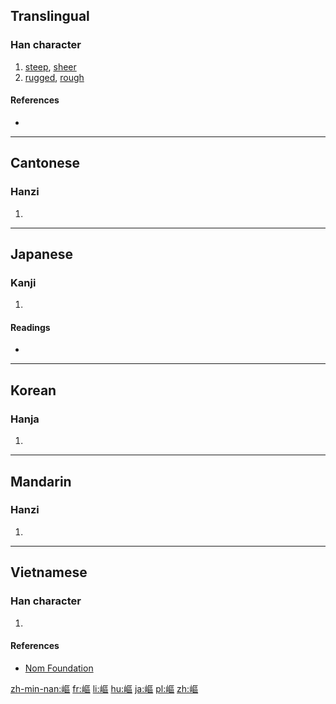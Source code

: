 {{also|岖}}
==Translingual==

===Han character===
{{Han char|rn=46|rad=山|as=11|sn=14|four=21716|canj=USRR|ids=⿰山區}}

# [[steep]], [[sheer]]
# [[rugged]], [[rough]]

====References====
* {{Han ref|kx=0318.430|dkj=08426|dj=0619.100|hdz=10793.090|uh=5D87|ud=23943|bh=B9F2|bd=47602}}

----

==Cantonese==

===Hanzi===
{{yue-hanzi|jyut=[[keoi1]]|y=keui1|sim=岖}}

# {{defn|lang=yue|sort=山11}}

----

==Japanese==

===Kanji===
{{ja-kanji|grade=|rs=山11}}

# {{defn|lang=ja|sort=山11}}

====Readings====
* {{ja-readings|on=[[く]] (ku)|kun=[[けわしい]] (kewashii)}}

----

==Korean==

===Hanja===
{{ko-hanja|hangeul=구|rv=gu|mr=ku}}

# {{defn|lang=ko|sort=山11}}

----

==Mandarin==

===Hanzi===
{{cmn-hanzi|sim=岖|pin=[[qū]] ([[qu1]])|wg=ch'ü<sup>1</sup>}}

# {{defn|lang=cmn|sort=山11}}

----

==Vietnamese==

===Han character===
{{vi-readings|rs=山11| hanviet = khu}}

# {{defn|lang=vi|sort=山11}}

====References====
*[http://nomfoundation.org/common/nom_details.php?codepoint=5d87 Nom Foundation]

[[zh-min-nan:嶇]]
[[fr:嶇]]
[[li:嶇]]
[[hu:嶇]]
[[ja:嶇]]
[[pl:嶇]]
[[zh:嶇]]